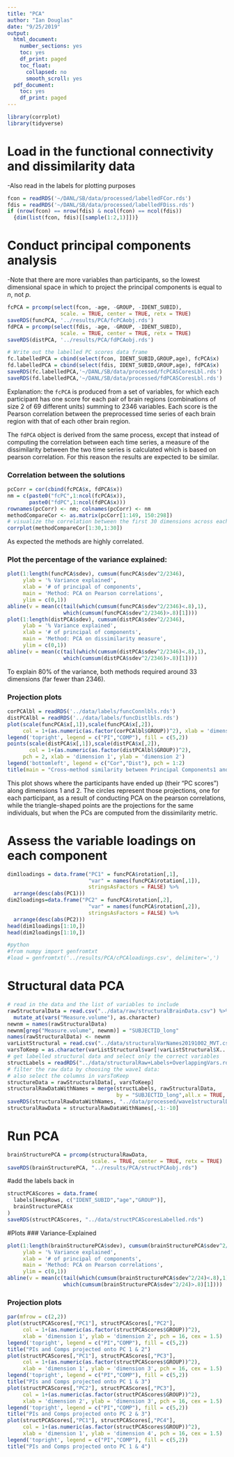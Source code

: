 ```yaml
---
title: "PCA"
author: "Ian Douglas"
date: "9/25/2019"
output:
  html_document:
    number_sections: yes
    toc: yes
    df_print: paged
    toc_float:
      collapsed: no
      smooth_scroll: yes
  pdf_document:
    toc: yes
    df_print: paged
---
```

```r
library(corrplot)
library(tidyverse)
```

# Load in the functional connectivity and dissimilarity data
-Also read in the labels for plotting purposes
```r
fcon = readRDS('~/DANL/SB/data/processed/labelledFCor.rds')
fdis = readRDS('~/DANL/SB/data/processed/labelledFDiss.rds')
if (nrow(fcon) == nrow(fdis) & ncol(fcon) == ncol(fdis)) 
  {dim(list(fcon, fdis)[[sample(1:2,1)]])}
```

# Conduct principal components analysis
-Note that there are more variables than participants, so the lowest dimensional space in which to project the principal components is equal to $n$, not $p$.
```r
fcPCA = prcomp(select(fcon, -age, -GROUP, -IDENT_SUBID), 
                 scale. = TRUE, center = TRUE, retx = TRUE)
saveRDS(funcPCA, '../results/PCA/fcPCAobj.rds')
fdPCA = prcomp(select(fdis, -age, -GROUP, -IDENT_SUBID), 
                 scale. = TRUE, center = TRUE, retx = TRUE)
saveRDS(distPCA, '../results/PCA/fdPCAobj.rds')

# Write out the labelled PC scores data frame
fc.labelledPCA = cbind(select(fcon, IDENT_SUBID,GROUP,age), fcPCA$x)
fd.labelledPCA = cbind(select(fdis, IDENT_SUBID,GROUP,age), fdPCA$x)
saveRDS(fc.labelledPCA,'~/DANL/SB/data/processed/fcPCASCoresLbl.rds')
saveRDS(fd.labelledPCA,'~/DANL/SB/data/processed/fdPCASCoresLbl.rds')
```

Explanation: the `fcPCA` is produced from a set of variables, for which each participant has one score for each pair of brain regions (combinations of size 2 of 69 different units) summing to 2346 variables. Each score is the Pearson correlation between the preprocessed time series of each brain region with that of each other brain region.

The `fdPCA` object is derived from the same process, except that instead of computing the correlation between each time series, a measure of the dissimilarity between the two time series is calculated which is based on pearson correlation. For this reason the results are expected to be similar.

### Correlation between the solutions
```r
pcCorr = cor(cbind(fcPCA$x, fdPCA$x))
nm = c(paste0("fcPC",1:ncol(fcPCA$x)),
       paste0("fdPC",1:ncol(fdPCA$x)))
rownames(pcCorr) <- nm; colnames(pcCorr) <- nm
methodCompareCor <- as.matrix(pcCorr[1:149, 150:298])
# visualize the correlation between the first 30 dimensions across each method 
corrplot(methodCompareCor[1:30,1:30])
```

As expected the methods are highly correlated.

### Plot the percentage of the variance explained:
```r
plot(1:length(funcPCA$sdev), cumsum(funcPCA$sdev^2/2346),
     ylab = '% Variance explained', 
     xlab = '# of principal of components',
     main = 'Method: PCA on Pearson correlations',
     ylim = c(0,1))
abline(v = mean(c(tail(which(cumsum(funcPCA$sdev^2/2346)<.8),1),
                  which(cumsum(funcPCA$sdev^2/2346)>.8)[1])))
plot(1:length(distPCA$sdev), cumsum(distPCA$sdev^2/2346),
     ylab = '% Variance explained', 
     xlab = '# of principal of components',
     main = 'Method: PCA on dissimilarity measure',
     ylim = c(0,1))
abline(v = mean(c(tail(which(cumsum(distPCA$sdev^2/2346)<.8),1),
                  which(cumsum(distPCA$sdev^2/2346)>.8)[1])))
```

To explain 80% of the variance, both methods required around 33 dimensions (far fewer than 2346).

### Projection plots
```r
corPCAlbl = readRDS('../data/labels/funcConnlbls.rds')
distPCAlbl = readRDS('../data/labels/funcDistlbls.rds')
plot(scale(funcPCA$x[,1]),scale(funcPCA$x[,2]), 
     col = 1+(as.numeric(as.factor(corPCAlbl$GROUP))^2), xlab = 'dimension 1', ylab = 'dimension 2')
legend('topright', legend = c("PI","COMP"), fill = c(5,2))
points(scale(distPCA$x[,1]),scale(distPCA$x[,2]), 
       col = 1+(as.numeric(as.factor(distPCAlbl$GROUP))^2),
     pch = 2, xlab = 'dimension 1', ylab = 'dimension 2')
legend('bottomleft', legend = c("Cor","Dist"), pch = 1:2)
title(main = "Cross-method similarity between Principal Components1 and 2")
```

This plot shows where the participants have ended up (their "PC scores") along dimensions 1 and 2. The circles represent those projections, one for each participant, as a result of conducting PCA on the pearson correlations, while the triangle-shaped points are the projections for the same individuals, but when the PCs are computed from the dissimilarity metric.

# Assess the variable loadings on each component
```r
dim1loadings = data.frame("PC1" = funcPCA$rotation[,1],
                          "var" = names(funcPCA$rotation[,1]),
                          stringsAsFactors = FALSE) %>%
  arrange(desc(abs(PC1)))
dim2loadings=data.frame("PC2" = funcPCA$rotation[,2],
                          "var" = names(funcPCA$rotation[,2]),
                          stringsAsFactors = FALSE) %>%
  arrange(desc(abs(PC2)))
head(dim1loadings[1:10,])
head(dim2loadings[1:10,])
```

```r
#python
#from numpy import genfromtxt
#load = genfromtxt('../results/PCA/cPCAloadings.csv', delimiter=',')
```

# Structural data PCA
```r
# read in the data and the list of variables to include
rawStructuralData = read.csv("../data/raw/structuralBrainData.csv") %>%
  mutate_at(vars("Measure.volume"), as.character)
newnm = names(rawStructuralData)
newnm[grep("Measure.volume", newnm)] = "SUBJECTID_long" 
names(rawStructuralData) <- newnm
varListStructural = read.csv("../data/structuralVarNames20191002_MVT.csv")
varsToKeep = as.character(varListStructural$var[!varListStructural$X...don.t.include == "X"])
# get labelled structural data and select only the correct variables
structLabels = readRDS("../data/structuralRaw+Labels+OverlappingVars.rds")[1:10]
# filter the raw data by choosing the wave1 data:
# also select the columns in varsToKeep
structureData = rawStructuralData[, varsToKeep]
structuralRawDataWithNames = merge(structLabels, rawStructuralData,
                                   by = "SUBJECTID_long",all.x = TRUE, all.y = FALSE)
saveRDS(structuralRawDataWithNames, "../data/processed/wave1structuralDataLABELLED.rds")
structuralRawData = structuralRawDataWithNames[,-1:-10]
```

# Run PCA
```r
brainStructurePCA = prcomp(structuralRawData, 
                           scale. = TRUE, center = TRUE, retx = TRUE)
saveRDS(brainStructurePCA, "../results/PCA/structPCAobj.rds")
```

#add the labels back in
```r
structPCAScores = data.frame(
  labels[keepRows, c("IDENT_SUBID","age","GROUP")],
  brainStructurePCA$x
)
saveRDS(structPCAScores, "../data/structPCAScoresLabelled.rds")
```

#Plots
### Variance-Explained
```r
plot(1:length(brainStructurePCA$sdev), cumsum(brainStructurePCA$sdev^2/24),
     ylab = '% Variance explained', 
     xlab = '# of principal of components',
     main = 'Method: PCA on Pearson correlations',
     ylim = c(0,1))
abline(v = mean(c(tail(which(cumsum(brainStructurePCA$sdev^2/24)<.8),1),
                  which(cumsum(brainStructurePCA$sdev^2/24)>.8)[1])))
```

### Projection plots
```r
par(mfrow = c(2,2))
plot(structPCAScores[,"PC1"], structPCAScores[,"PC2"],
     col = 1+(as.numeric(as.factor(structPCAScores$GROUP))^2), 
     xlab = 'dimension 1', ylab = 'dimension 2', pch = 16, cex = 1.5)
legend('topright', legend = c("PI","COMP"), fill = c(5,2))
title("PIs and Comps projected onto PC 1 & 2")
plot(structPCAScores[,"PC1"], structPCAScores[,"PC3"],
     col = 1+(as.numeric(as.factor(structPCAScores$GROUP))^2), 
     xlab = 'dimension 1', ylab = 'dimension 3', pch = 16, cex = 1.5)
legend('topright', legend = c("PI","COMP"), fill = c(5,2))
title("PIs and Comps projected onto PC 1 & 3")
plot(structPCAScores[,"PC2"], structPCAScores[,"PC3"],
     col = 1+(as.numeric(as.factor(structPCAScores$GROUP))^2), 
     xlab = 'dimension 2', ylab = 'dimension 3', pch = 16, cex = 1.5)
legend('topright', legend = c("PI","COMP"), fill = c(5,2))
title("PIs and Comps projected onto PC 2 & 3")
plot(structPCAScores[,"PC1"], structPCAScores[,"PC4"],
     col = 1+(as.numeric(as.factor(structPCAScores$GROUP))^2), 
     xlab = 'dimension 1', ylab = 'dimension 4', pch = 16, cex = 1.5)
legend('topright', legend = c("PI","COMP"), fill = c(5,2))
title("PIs and Comps projected onto PC 1 & 4")
```

